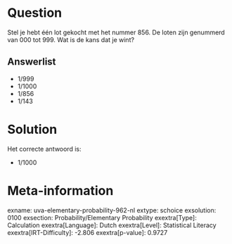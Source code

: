 Question
========

Stel je hebt één lot gekocht met het nummer 856. De loten zijn genummerd
van 000 tot 999. Wat is de kans dat je wint?


Answerlist
----------

* 1/999
* 1/1000
* 1/856
* 1/143

Solution
========

Het correcte antwoord is: 

* 1/1000

Meta-information
================
exname: uva-elementary-probability-962-nl
extype: schoice
exsolution: 0100
exsection: Probability/Elementary Probability
exextra[Type]: Calculation
exextra[Language]: Dutch
exextra[Level]: Statistical Literacy
exextra[IRT-Difficulty]: -2.806
exextra[p-value]: 0.9727
